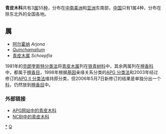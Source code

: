 {{Automatic taxobox
| taxon = Schoepfiaceae
| image = Quinchamalium chilense Molina.(pabloendemico).jpg
| image_caption = ''[[Quinchamalium_chilense|Quinchamalium chilense]]''
| authority = .[[Carl_Ludwig_Blume|Blume]] (1850年)
| subdivision_ranks = [[属|属]]
| subdivision = 
参见正文
}}
'''青皮木科'''共有3[[属|属]]55[[种|种]]，分布在[[中美洲|中]][[南美洲|南美洲]]和[[亚洲|亚洲]]东南部，[[中国|中国]]只有1属4种，分布在除东北外的全国各地。

== 属 ==
* [[阿尔霍纳|阿尔霍纳]] ''Arjona''
* ''[[Quinchamalium|Quinchamalium]]''
* [[青皮木属|青皮木属]] ''Schoepfia''

1981年的[[克朗奎斯特分类法|克朗奎斯特分类法]]将[[青皮木属|青皮木属]]列在[[铁青树科|铁青树科]]中，其余两属列在[[檀香科|檀香科]]中，都属于[[檀香目|檀香目]]，1998年根据[[基因|基因]]亲缘关系分类的[[APG_分类法|APG 分类法]]和2003年经过修订的[[APG_II_分类法|APG II 分类法]]维持原分类，但2006年5月7日新修订的结果是单独分出一个[[科|科]]，仍然放到[[檀香目|檀香目]]中。

=== 外部链接 ===
* [http://www.mobot.org/MOBOT/Research/APWeb/orders/santalalesweb2.htm#Schoepfiaceae APG网站中的青皮木科]
* [http://www.ncbi.nlm.nih.gov/Taxonomy/Browser/wwwtax.cgi?lin=s&p=has_linkout&id=358758 NCBI中的青皮木科]
{{Taxonbar|from=Q132784}}

[[Category:青皮木科|*]]
[[Category:植物科名|Q]]